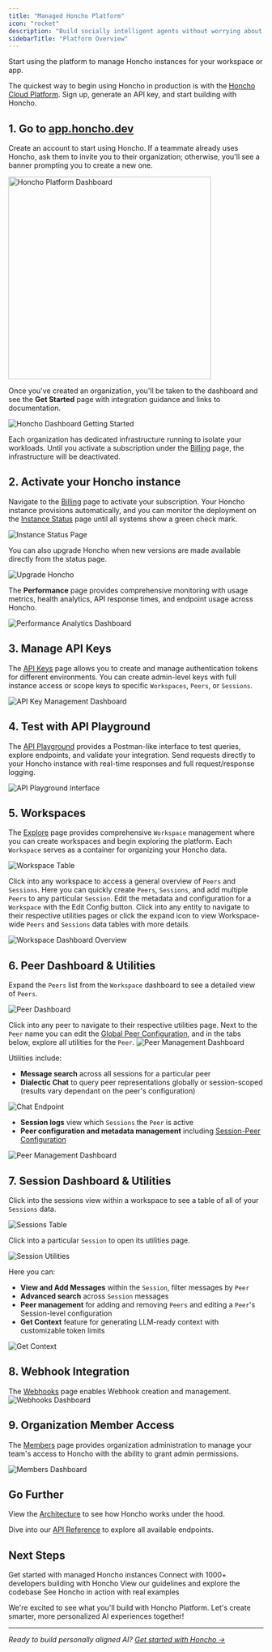 ```yaml
---
title: "Managed Honcho Platform"
icon: "rocket"
description: "Build socially intelligent agents without worrying about infrastructure"
sidebarTitle: "Platform Overview"
---
```


<Card title="Sign up to start using Honcho!" icon="rocket" href="https://app.honcho.dev">
    Start using the platform to manage Honcho instances for your workspace or app.
</Card>

The quickest way to begin using Honcho in production is with the
[Honcho Cloud Platform](https://app.honcho.dev). Sign up, generate an API key,
and start building with Honcho.

## 1. Go to [app.honcho.dev](https://app.honcho.dev)

Create an account to start using Honcho. If a teammate already uses Honcho, ask
them to invite you to their organization; otherwise, you'll see a banner
prompting you to create a new one.

<Frame>
<img src="/images/app-screenshots/welcome-to-honcho.png" alt="Honcho Platform Dashboard" width="400" />
</Frame>

Once you've created an organization, you'll be taken to the dashboard and see
the **Get Started** page with integration guidance and links to documentation.

<img src="/images/app-screenshots/get-started-copy.png" alt="Honcho Dashboard Getting Started"/>

Each organization has dedicated infrastructure running to isolate your
workloads. Until you activate a subscription under the
[Billing](https://app.honcho.dev/billing) page, the infrastructure will be
deactivated.

## 2. Activate your Honcho instance

Navigate to the [Billing](https://app.honcho.dev/billing) page to activate your subscription. Your Honcho instance provisions automatically, and you can monitor the deployment on the [Instance Status](https://app.honcho.dev/status) page until all systems show a green check mark.

<img src="/images/app-screenshots/status-page.png" alt="Instance Status Page" />

You can also upgrade Honcho when new versions are made available directly from the status page.

<img src="/images/app-screenshots/upgrade-honcho.png" alt="Upgrade Honcho" />

The **Performance** page provides comprehensive monitoring with usage metrics, health analytics, API response times, and endpoint usage across Honcho.

<img src="/images/app-screenshots/performance-analytics.png" alt="Performance Analytics Dashboard" />

## 3. Manage API Keys
The [API Keys](https://app.honcho.dev/api-keys) page allows you to create and manage authentication tokens for different environments. You can create admin-level keys with full instance access or scope keys to specific `Workspaces`, `Peers`, or `Sessions`.

<img src="/images/app-screenshots/api-keys.png" alt="API Key Management Dashboard" />

## 4. Test with API Playground
The [API Playground](https://app.honcho.dev/playground) provides a Postman-like interface to test queries, explore endpoints, and validate your integration. Send requests directly to your Honcho instance with real-time responses and full request/response logging.

<img src="/images/app-screenshots/api-playground.png" alt="API Playground Interface" />

## 5. Workspaces
The [Explore](https://app.honcho.dev/explore) page provides comprehensive `Workspace` management where you can create workspaces and begin exploring the platform. Each `Workspace` serves as a container for organizing your Honcho data.

<img src="/images/app-screenshots/explore-honcho.png" alt="Workspace Table" />

Click into any workspace to access a general overview of `Peers` and `Sessions`. Here you can quickly create `Peers`, `Sessions`, and add multiple `Peers` to any particular `Session`. Edit the metadata and configuration for a `Workspace` with the Edit Config button. Click into any entity to navigate to their respective utilities pages or click the expand icon to view Workspace-wide `Peers` and `Sessions` data tables with more details.

<img src="/images/app-screenshots/workspace-dash.png" alt="Workspace Dashboard Overview" />

## 6. Peer Dashboard & Utilities
Expand the `Peers` list from the `Workspace` dashboard to see a detailed view of `Peers`.

<img src="/images/app-screenshots/peer-dash.png" alt="Peer Dashboard" />

Click into any peer to navigate to their respective utilities page. Next to the `Peer` name you can edit the [Global Peer Configuration](/v2/documentation/core-concepts/configuration), and in the tabs below, explore all utilities for the `Peer`. 
<img src="/images/app-screenshots/peer-utilities.png" alt="Peer Management Dashboard" />

Utilities include:
- **Message search** across all sessions for a particular peer
- **Dialectic Chat** to query peer representations globally or session-scoped (results vary dependant on the peer's configuration)

<img src="/images/app-screenshots/chat-endpoint.png" alt="Chat Endpoint" />

- **Session logs** view which `Sessions` the `Peer` is active
- **Peer configuration and metadata management** including [Session-Peer Configuration](/v2/documentation/core-concepts/configuration#session-peer-configuration)


<img src="/images/app-screenshots/peer-utilities.png" alt="Peer Management Dashboard" />

## 7. Session Dashboard & Utilities
Click into the sessions view within a workspace to see a table of all of your `Sessions` data.

<img src="/images/app-screenshots/session-dash.png" alt="Sessions Table" />

Click into a particular `Session` to open its utilities page.  

<img src="/images/app-screenshots/session-utilities.png" alt="Session Utilities" />

Here you can:
- **View and Add Messages** within the `Session`, filter messages by `Peer`
- **Advanced search** across `Session` messages
- **Peer management** for adding and removing `Peers` and editing a `Peer`'s Session-level configuration
- **Get Context** feature for generating LLM-ready context with customizable token limits

<img src="/images/app-screenshots/get-context.png" alt="Get Context" />






## 8. Webhook Integration
The [Webhooks](https://app.honcho.dev/webhooks) page enables Webhook creation and management.
<img src="/images/app-screenshots/webhooks-page.png" alt="Webhooks Dashboard" />

## 9. Organization Member Access
The [Members](https://app.honcho.dev/members) page provides organization administration to manage your team's access to Honcho with the ability to grant admin permissions.


<img src="/images/app-screenshots/members-dashboard.png" alt="Members Dashboard" />


## Go Further

View the [Architecture](/v2/documentation/reference/architecture) to see how Honcho works under the hood.

Dive into our [API Reference](/v2/api-reference) to explore all available endpoints.

## Next Steps

<CardGroup cols={2}>
  <Card title="Sign up to Honcho Platform" icon="rocket" href="https://app.honcho.dev">
    Get started with managed Honcho instances
  </Card>
  <Card title="Join our Discord" icon="discord" href="http://discord.gg/plasticlabs">
    Connect with 1000+ developers building with Honcho
  </Card>
  <Card title="Contribute to Honcho" icon="code" href="/v2/contributing/guidelines">
    View our guidelines and explore the codebase
  </Card>
  <Card title="Explore Examples" icon="book" href="/v2/guides">
    See Honcho in action with real examples
  </Card>
</CardGroup>

We're excited to see what you'll build with Honcho Platform. Let's create smarter, more personalized AI experiences together!

---

*Ready to build personally aligned AI? [Get started with Honcho →](https://app.honcho.dev)*
